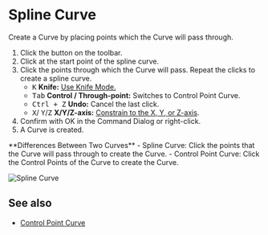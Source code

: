 
# Spline Curve

<Reference shortcut="" command="Spline Curve" button="Toolbar" />

Create a Curve by placing points which the Curve will pass through.

1. Click the button <ButtonIcon type="button-spline-curve" /> on the toolbar.
2. Click at the start point of the spline curve.
3. Click the points through which the  Curve will pass. Repeat the clicks to create a spline curve.
   - <kbd>K</kbd> **Knife:** [Use Knife Mode.](./sketching-essentials#use-knife-mode) 
   - <kbd>Tab</kbd> **Control / Through-point:** Switches to Control Point Curve.
   - <kbd>Ctrl + Z</kbd> **Undo:** Cancel the last click.
   - <kbd>X</kbd>/ <kbd>Y</kbd>/<kbd>Z</kbd> **X/Y/Z-axis:** [Constrain to the X, Y, or Z-axis](./sketching-essentials#constrain-to-an-axis).
4. Confirm with OK in the Command Dialog or right-click.
5. A Curve is created.

<Callout type="info" emoji="💡">
**Differences Between Two Curves**
- Spline Curve: Click the points that the  Curve will pass through to create the  Curve.
- Control Point Curve: Click the Control Points of the  Curve to create the  Curve.
</Callout>

![Spline Curve](/img/spline-curve.gif)

## See also
- [Control Point Curve](./control-point-curve)








